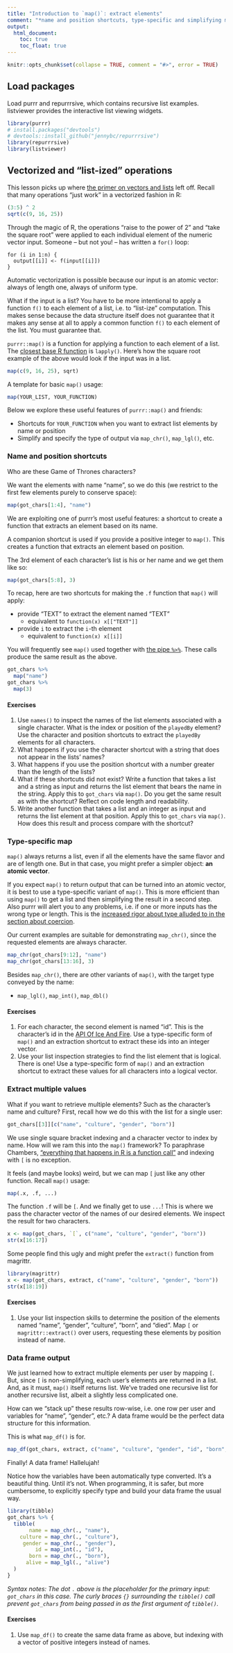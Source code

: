 ```yaml
---
title: "Introduction to `map()`: extract elements"
comment: "*name and position shortcuts, type-specific and simplifying map*"
output:
  html_document:
    toc: true
    toc_float: true
---
```


```r
knitr::opts_chunk$set(collapse = TRUE, comment = "#>", error = TRUE)
```

## Load packages

Load purrr and repurrrsive, which contains recursive list examples. listviewer provides the interactive list viewing widgets.

```r
library(purrr)
# install.packages("devtools")
# devtools::install_github("jennybc/repurrrsive")
library(repurrrsive)
library(listviewer)
```

## Vectorized and "list-ized" operations

This lesson picks up where [the primer on vectors and lists](https://jennybc.github.io/purrr-tutorial/bk00_vectors-and-lists.html#vectorized_operations) left off. Recall that many operations "just work" in a vectorized fashion in R:

```r
(3:5) ^ 2
sqrt(c(9, 16, 25))
```

Through the magic of R, the operations "raise to the power of 2" and "take the square root" were applied to each individual element of the numeric vector input. Someone -- but not you! -- has written a `for()` loop:

```
for (i in 1:n) {
  output[[i]] <- f(input[[i]])
}
```

Automatic vectorization is possible because our input is an atomic vector: always of length one, always of uniform type.

What if the input is a list? You have to be more intentional to apply a function `f()` to each element of a list, i.e. to "list-ize" computation. This makes sense because the data structure itself does not guarantee that it makes any sense at all to apply a common function `f()` to each element of the list. You must guarantee that.

`purrr::map()` is a function for applying a function to each element of a list. The [closest base R function](bk01_base-functions.html) is `lapply()`. Here's how the square root example of the above would look if the input was in a list.

```r
map(c(9, 16, 25), sqrt)
```

A template for basic `map()` usage:

```r
map(YOUR_LIST, YOUR_FUNCTION)
```

Below we explore these useful features of `purrr::map()` and friends:

  * Shortcuts for `YOUR_FUNCTION` when you want to extract list elements by name or position
  * Simplify and specify the type of output via `map_chr()`, `map_lgl()`, etc.

### Name and position shortcuts

Who are these Game of Thrones characters?

We want the elements with name "name", so we do this (we restrict to the first few elements purely to conserve space):

```r
map(got_chars[1:4], "name")
```

We are exploiting one of purrr's most useful features: a shortcut to create a function that extracts an element based on its name.

A companion shortcut is used if you provide a positive integer to `map()`. This creates a function that extracts an element based on position.

The 3rd element of each character's list is his or her name and we get them like so:

```r
map(got_chars[5:8], 3)
```

To recap, here are two shortcuts for making the `.f` function that `map()` will apply:

  * provide "TEXT" to extract the element named "TEXT"
    - equivalent to `function(x) x[["TEXT"]]`
  * provide `i` to extract the `i`-th element
    - equivalent to `function(x) x[[i]]`

You will frequently see `map()` used together with [the pipe `%>%`](http://r4ds.had.co.nz/pipes.html). These calls produce the same result as the above.

```r
got_chars %>% 
  map("name")
got_chars %>% 
  map(3)
```

#### Exercises

1. Use `names()` to inspect the names of the list elements associated with a single character. What is the index or position of the `playedBy` element? Use the character and position shortcuts to extract the `playedBy` elements for all characters.
1. What happens if you use the character shortcut with a string that does not appear in the lists' names?
1. What happens if you use the position shortcut with a number greater than the length of the lists?
1. What if these shortcuts did not exist? Write a function that takes a list and a string as input and returns the list element that bears the name in the string. Apply this to `got_chars` via `map()`. Do you get the same result as with the shortcut? Reflect on code length and readability.
1. Write another function that takes a list and an integer as input and returns the list element at that position. Apply this to `got_chars` via `map()`. How does this result and process compare with the shortcut?

### Type-specific map

`map()` always returns a list, even if all the elements have the same flavor and are of length one. But in that case, you might prefer a simpler object: **an atomic vector**.

If you expect `map()` to return output that can be turned into an atomic vector, it is best to use a type-specific variant of `map()`. This is more efficient than using `map()` to get a list and then simplifying the result in a second step. Also purrr will alert you to any problems, i.e. if one or more inputs has the wrong type or length. This is the [increased rigor about type alluded to in the section about coercion](bk00_vectors-and-lists.html#coercion).

Our current examples are suitable for demonstrating `map_chr()`, since the requested elements are always character.

```r
map_chr(got_chars[9:12], "name")
map_chr(got_chars[13:16], 3)
```

Besides `map_chr()`, there are other variants of `map()`, with the target type conveyed by the name:

  * `map_lgl()`, `map_int()`, `map_dbl()`
  
#### Exercises

1. For each character, the second element is named "id". This is the character's id in the [API Of Ice And Fire](https://anapioficeandfire.com). Use a type-specific form of `map()` and an extraction shortcut to extract these ids into an integer vector.
1. Use your list inspection strategies to find the list element that is logical. There is one! Use a type-specific form of `map()` and an extraction shortcut to extract these values for all characters into a logical vector.

### Extract multiple values

What if you want to retrieve multiple elements? Such as the character's name and culture? First, recall how we do this with the list for a single user:

```r
got_chars[[3]][c("name", "culture", "gender", "born")]
```

We use single square bracket indexing and a character vector to index by name. How will we ram this into the `map()` framework? To paraphrase Chambers, ["everything that happens in R is a function call"](http://adv-r.had.co.nz/Functions.html#all-calls) and indexing with `[` is no exception.

It feels (and maybe looks) weird, but we can map `[` just like any other function. Recall `map()` usage:

```r
map(.x, .f, ...)
```

The function `.f` will be `[`. And we finally get to use `...`! This is where we pass the character vector of the names of our desired elements. We inspect the result for two characters.

```r
x <- map(got_chars, `[`, c("name", "culture", "gender", "born"))
str(x[16:17])
```

Some people find this ugly and might prefer the `extract()` function from magrittr.

```r
library(magrittr)
x <- map(got_chars, extract, c("name", "culture", "gender", "born"))
str(x[18:19])
```

#### Exercises

1. Use your list inspection skills to determine the position of the elements named "name", "gender", "culture", "born", and "died". Map `[` or `magrittr::extract()` over users, requesting these elements by position instead of name.

### Data frame output

We just learned how to extract multiple elements per user by mapping `[`. But, since `[` is non-simplifying, each user's elements are returned in a list. And, as it must, `map()` itself returns list. We've traded one recursive list for another recursive list, albeit a slightly less complicated one.

How can we "stack up" these results row-wise, i.e. one row per user and variables for "name", "gender", etc.? A data frame would be the perfect data structure for this information.

This is what `map_df()` is for.

```r
map_df(got_chars, extract, c("name", "culture", "gender", "id", "born", "alive"))
```

Finally! A data frame! Hallelujah!

Notice how the variables have been automatically type converted. It's a beautiful thing. Until it's not. When programming, it is safer, but more cumbersome, to explicitly specify type and build your data frame the usual way.

```r
library(tibble)
got_chars %>% {
  tibble(
       name = map_chr(., "name"),
    culture = map_chr(., "culture"),
     gender = map_chr(., "gender"),       
         id = map_int(., "id"),
       born = map_chr(., "born"),
      alive = map_lgl(., "alive")
  )
}
```

*Syntax notes: The dot `.` above is the placeholder for the primary input: `got_chars` in this case. The curly braces `{}` surrounding the `tibble()` call prevent `got_chars` from being passed in as the first argument of `tibble()`.*

#### Exercises

1. Use `map_df()` to create the same data frame as above, but indexing with a vector of positive integers instead of names.

